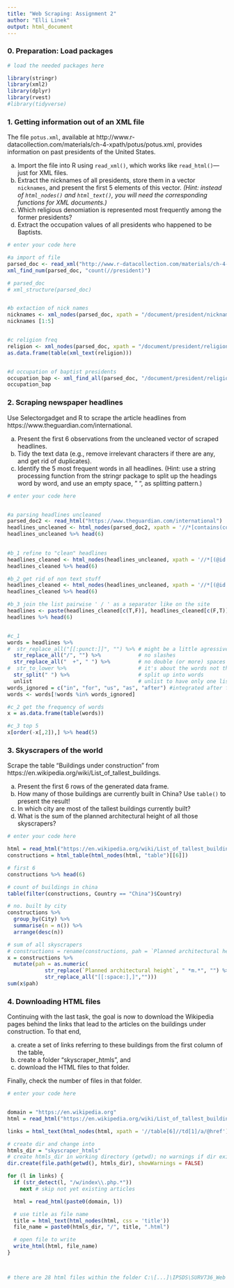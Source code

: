 ---
title: "Web Scraping: Assignment 2"
author: "Elli Linek"
output: html_document
---


### 0. Preparation: Load packages

```{r load packages}
# load the needed packages here

library(stringr)
library(xml2)
library(dplyr)
library(rvest)
#library(tidyverse)
```


### 1. Getting information out of an XML file

The file `potus.xml`, available at http://www.r-datacollection.com/materials/ch-4-xpath/potus/potus.xml, provides information on past presidents of the United States.

a. Import the file into R using `read_xml()`, which works like `read_html()`---just for XML files.
b. Extract the nicknames of all presidents, store them in a vector `nicknames`, and present the first 5 elements of this vector. <i>(Hint: instead of `html_nodes()` and `html_text()`, you will need the corresponding functions for XML documents.)</i>
c. Which religious denomiation is represented most frequently among the former presidents?
d. Extract the occupation values of all presidents who happened to be Baptists.


```{r}
# enter your code here

#a import of file
parsed_doc <- read_xml("http://www.r-datacollection.com/materials/ch-4-xpath/potus/potus.xml")
xml_find_num(parsed_doc, "count(//president)") 

# parsed_doc 
# xml_structure(parsed_doc)


#b extaction of nick names
nicknames <- xml_nodes(parsed_doc, xpath = "/document/president/nickname/text()")
nicknames [1:5]


#c religion freq
religion <- xml_nodes(parsed_doc, xpath = "/document/president/religion/text()")
as.data.frame(table(xml_text(religion)))


#d occupation of baptist presidents
occupation_bap <- xml_find_all(parsed_doc, "/document/president/religion[text()='Baptist']/../occupation/text()")
occupation_bap


```


### 2. Scraping newspaper headlines

Use Selectorgadget and R to scrape the article headlines from https://www.theguardian.com/international. 

a. Present the first 6 observations from the uncleaned vector of scraped headlines.
b. Tidy the text data (e.g., remove irrelevant characters if there are any, and get rid of duplicates).
c. Identify the 5 most frequent words in all headlines. (Hint: use a string processing function from the stringr package to split up the headings word by word, and use an empty space, " ", as splitting pattern.)


```{r}
# enter your code here


#a parsing headlines uncleaned
parsed_doc2 <- read_html("https://www.theguardian.com/international")
headlines_uncleaned <- html_nodes(parsed_doc2, xpath = '//*[contains(concat( " ", @class, " " ), concat( " ", "js-headline-text", " " ))]')
headlines_uncleaned %>% head(6)
                        

#b_1 refine to "clean" headlines
headlines_cleaned <- html_nodes(headlines_uncleaned, xpath = '//*[(@id = "headlines")]//*[contains(concat( " ", @class, " " ), concat( " ", "fc-item__title", " " ))]' )
headlines_cleaned %>% head(6)

#b_2 get rid of non text stuff
headlines_cleaned <- html_nodes(headlines_uncleaned, xpath = '//*[(@id = "headlines")]//*[contains(concat( " ", @class, " " ), concat( " ", "fc-item__title", " " ))]/descendant::text()[normalize-space()]' )
headlines_cleaned %>% head(6)

#b_3 join the list pairwise ' / ' as a separator like on the site
headlines <- paste(headlines_cleaned[c(T,F)], headlines_cleaned[c(F,T)], sep = " / ")
headlines %>% head(6)


#c_1
words = headlines %>%
#  str_replace_all("[[:punct:]]", "") %>% # might be a little agressive though
  str_replace_all("/", "") %>%            # no slashes
  str_replace_all("  +", " ") %>%         # no double (or more) spaces
#  str_to_lower %>%                       # it's about the words not the case
  str_split(" ") %>%                      # split up into words
  unlist                                  # unlist to have only one list of words
words_ignored = c("in", "for", "us", "as", "after") #integrated after first try in order to get rid of
words <- words[!words %in% words_ignored]

#c_2 get the frequency of words
x = as.data.frame(table(words))

#c_3 top 5
x[order(-x[,2]),] %>% head(5)


```



### 3. Skyscrapers of the world

Scrape the table "Buildings under construction" from https://en.wikipedia.org/wiki/List_of_tallest_buildings.

a. Present the first 6 rows of the generated data frame.
b. How many of those buildings are currently built in China? Use `table()` to present the result!
c. In which city are most of the tallest buildings currently built?
d. What is the sum of the planned architectural height of all those skyscrapers? 


```{r}
# enter your code here

html = read_html("https://en.wikipedia.org/wiki/List_of_tallest_buildings")
constructions = html_table(html_nodes(html, "table")[[6]])

# first 6
constructions %>% head(6)

# count of buildings in china
table(filter(constructions, Country == "China")$Country)

# no. built by city
constructions %>%
  group_by(City) %>%
  summarise(n = n()) %>%
  arrange(desc(n))

# sum of all skyscrapers
# constructions = rename(constructions, pah = `Planned architectural height`)
x = constructions %>%
  mutate(pah = as.numeric(
            str_replace(`Planned architectural height`, " *m.*", "") %>%
            str_replace_all("[[:space:],]","")))
sum(x$pah)


```


### 4. Downloading HTML files

Continuing with the last task, the goal is now to download the Wikipedia pages behind the links that lead to the articles on the buildings under construction. To that end, 

a. create a set of links referring to these buildings from the first column of the table,
b. create a folder "skyscraper_htmls", and
c. download the HTML files to that folder.

Finally, check the number of files in that folder.


```{r}
# enter your code here


domain = "https://en.wikipedia.org"
html = read_html("https://en.wikipedia.org/wiki/List_of_tallest_buildings")

links = html_text(html_nodes(html, xpath = '//table[6]//td[1]/a/@href'))

# create dir and change into
htmls_dir = "skyscraper_htmls"
# create htmls_dir in working directory (getwd); no warnings if dir exists
dir.create(file.path(getwd(), htmls_dir), showWarnings = FALSE)

for (l in links) {
  if (str_detect(l, "/w/index\\.php.*"))
    next # skip not yet existing articles

  html = read_html(paste0(domain, l))

  # use title as file name
  title = html_text(html_nodes(html, css = 'title'))
  file_name = paste0(htmls_dir, "/", title, ".html")

  # open file to write
  write_html(html, file_name)
}



# there are 28 html files within the folder C:\[...]\IPSDS\SURV736_Web scraping_spring 2018\skyscraper_htmls



```








